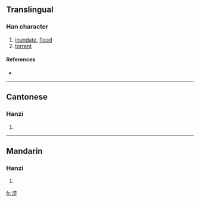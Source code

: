 {{also|澇}}
==Translingual==

===Han character===
{{Han char|rn=85|rad=水|as=07|sn=10|four=|canj=水廿月尸 (ETBS)}}

# [[inundate]], [[flood]]
# [[torrent]]

====References====
* {{Han ref|kx=0627.311|hdz=31619.060|uh=6D9D|ud=28061}}

----

==Cantonese==

===Hanzi===
{{yue-hanzi|jyut=|y=lou6}}

# {{defn|Cantonese}}

----

==Mandarin==

===Hanzi===
{{cmn-hanzi|tra=澇|pin=[[lào]] ([[lao4]])|wg=lao<sup>4</sup>}}

# {{defn|Mandarin}}

[[fr:涝]]